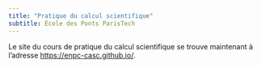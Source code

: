 ```yaml
---
title: "Pratique du calcul scientifique"
subtitle: École des Ponts ParisTech
---
```


Le site du cours de pratique du calcul scientifique se trouve maintenant à l'adresse <https://enpc-casc.github.io/>.
